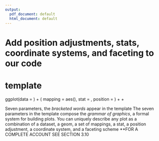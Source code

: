 ```yaml
---
output:
  pdf_document: default
  html_document: default
---
```

# Add position adjustments, stats, coordinate systems, and faceting to our code 
# template
ggplot(data = <DATA>) +
  <GEOM_FUNCTION>(
    mapping = aes(<MAPPINGS>),
    stat = <STAT>, 
    position = <POSITION>
  ) +
  <COORDINATE_FUNCTION> +
  <FACET_FUNCTION>
  
Seven parameters, the _bracketed words_ appear in the template
The seven parameters in the template compose the *grammar of graphics*, 
a formal system for building plots.
You can uniquely describe any plot as a combination of a dataset, a geom, 
a set of mappings, a stat, a position adjustment, a coordinate system, 
and a faceting scheme
**FOR A COMPLETE ACCOUNT SEE SECTION 3.10 
